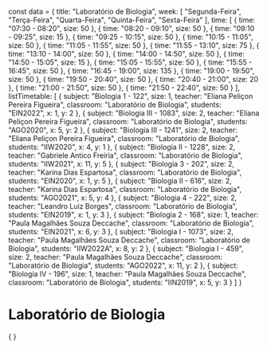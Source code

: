 const data = {
  title: "Laboratório de Biologia",
  week: [
    "Segunda-Feira",
    "Terça-Feira",
    "Quarta-Feira",
    "Quinta-Feira",
    "Sexta-Feira"
  ],
  time: [
    {
      time: "07:30 - 08:20",
      size: 50
    },
    {
      time: "08:20 - 09:10",
      size: 50
    },
    {
      time: "09:10 - 09:25",
      size: 15
    },
    {
      time: "09:25 - 10:15",
      size: 50
    },
    {
      time: "10:15 - 11:05",
      size: 50
    },
    {
      time: "11:05 - 11:55",
      size: 50
    },
    {
      time: "11:55 - 13:10",
      size: 75
    },
    {
      time: "13:10 - 14:00",
      size: 50
    },
    {
      time: "14:00 - 14:50",
      size: 50
    },
    {
      time: "14:50 - 15:05",
      size: 15
    },
    {
      time: "15:05 - 15:55",
      size: 50
    },
    {
      time: "15:55 - 16:45",
      size: 50
    },
    {
      time: "16:45 - 19:00",
      size: 135
    },
    {
      time: "19:00 - 19:50",
      size: 50
    },
    {
      time: "19:50 - 20:40",
      size: 50
    },
    {
      time: "20:40 - 21:00",
      size: 20
    },
    {
      time: "21:00 - 21:50",
      size: 50
    },
    {
      time: "21:50 - 22:40",
      size: 50
    }
  ],
  listTimetable: [
    {
      subject: "Biologia 1 - 122",
      size: 1,
      teacher: "Eliana Peliçon Pereira Figueira",
      classroom: "Laboratório de Biologia",
      students: "EIN2022",
      x: 1,
      y: 2
    },
    {
      subject: "Biologia III - 1083",
      size: 2,
      teacher: "Eliana Peliçon Pereira Figueira",
      classroom: "Laboratório de Biologia",
      students: "AGO2020",
      x: 5,
      y: 2
    },
    {
      subject: "Biologia III - 1241",
      size: 2,
      teacher: "Eliana Peliçon Pereira Figueira",
      classroom: "Laboratório de Biologia",
      students: "IIW2020",
      x: 4,
      y: 1
    },
    {
      subject: "Biologia II - 1228",
      size: 2,
      teacher: "Gabriele Antico Freiria",
      classroom: "Laboratório de Biologia",
      students: "IIW2021",
      x: 11,
      y: 5
    },
    {
      subject: "Biologia 3 - 202",
      size: 2,
      teacher: "Karina Dias Espartosa",
      classroom: "Laboratório de Biologia",
      students: "EIN2020",
      x: 1,
      y: 5
    },
    {
      subject: "Biologia II - 616",
      size: 2,
      teacher: "Karina Dias Espartosa",
      classroom: "Laboratório de Biologia",
      students: "AGO2021",
      x: 5,
      y: 4
    },
    {
      subject: "Biologia 4 - 222",
      size: 2,
      teacher: "Leandro Luiz Borges",
      classroom: "Laboratório de Biologia",
      students: "EIN2019",
      x: 1,
      y: 3
    },
    {
      subject: "Biologia 2 - 168",
      size: 1,
      teacher: "Paula Magalhães Souza Deccache",
      classroom: "Laboratório de Biologia",
      students: "EIN2021",
      x: 6,
      y: 3
    },
    {
      subject: "Biologia I - 1073",
      size: 2,
      teacher: "Paula Magalhães Souza Deccache",
      classroom: "Laboratório de Biologia",
      students: "IIW2022A",
      x: 8,
      y: 2
    },
    {
      subject: "Biologia I - 459",
      size: 2,
      teacher: "Paula Magalhães Souza Deccache",
      classroom: "Laboratório de Biologia",
      students: "AGO2022",
      x: 11,
      y: 2
    },
    {
      subject: "Biologia IV - 196",
      size: 1,
      teacher: "Paula Magalhães Souza Deccache",
      classroom: "Laboratório de Biologia",
      students: "IIN2019",
      x: 5,
      y: 3
    }
  ]
}

# Laboratório de Biologia

<div>
    {
        <Grid
            title={data.title}
            weekDays={data.week}
            time={data.time}
            listClasses={data.listTimetable}
        />
    }
</div>